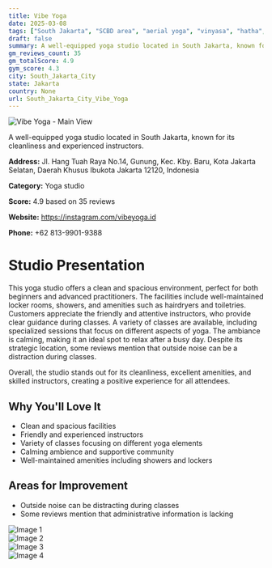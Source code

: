 ```yaml
---
title: Vibe Yoga
date: 2025-03-08
tags: ["South Jakarta", "SCBD area", "aerial yoga", "vinyasa", "hatha", "cleanliness", "atmosphere", "South Jakarta City"]  
draft: false
summary: A well-equipped yoga studio located in South Jakarta, known for its cleanliness and experienced instructors.
gm_reviews_count: 35
gm_totalScore: 4.9
gym_score: 4.3
city: South_Jakarta_City
state: Jakarta
country: None
url: South_Jakarta_City_Vibe_Yoga
---
```


<div className="aspect-[16/9] relative my-8">
  <img 
    src="https://lh5.googleusercontent.com/p/AF1QipMBe6JE_Ek6dCj8QSmDhBi3LmpX6xqDcBcT4udS=w1920-h1080-k-no"
    alt="Vibe Yoga - Main View"
    className="object-cover absolute inset-0 w-full h-full rounded-lg"
  />
</div>

A well-equipped yoga studio located in South Jakarta, known for its cleanliness and experienced instructors.

**Address:** Jl. Hang Tuah Raya No.14, Gunung, Kec. Kby. Baru, Kota Jakarta Selatan, Daerah Khusus Ibukota Jakarta 12120, Indonesia

**Category:** Yoga studio

**Score:** 4.9 based on 35 reviews

**Website:** https://instagram.com/vibeyoga.id

**Phone:** +62 813-9901-9388

# Studio Presentation

This yoga studio offers a clean and spacious environment, perfect for both beginners and advanced practitioners. The facilities include well-maintained locker rooms, showers, and amenities such as hairdryers and toiletries. Customers appreciate the friendly and attentive instructors, who provide clear guidance during classes. A variety of classes are available, including specialized sessions that focus on different aspects of yoga. The ambiance is calming, making it an ideal spot to relax after a busy day. Despite its strategic location, some reviews mention that outside noise can be a distraction during classes.

Overall, the studio stands out for its cleanliness, excellent amenities, and skilled instructors, creating a positive experience for all attendees.

## Why You'll Love It

- Clean and spacious facilities
- Friendly and experienced instructors
- Variety of classes focusing on different yoga elements
- Calming ambience and supportive community
- Well-maintained amenities including showers and lockers

## Areas for Improvement

- Outside noise can be distracting during classes
- Some reviews mention that administrative information is lacking

<div className="grid grid-cols-1 xl:grid-cols-2 gap-4 my-8">
<div className="aspect-[4/3] relative"><img src="https://lh3.googleusercontent.com/p/AF1QipOAqmdLGsfjp0ajb7qYkoD0q6Fbq_kDaP3ZB3vs=w1920-h1080-k-no" alt="Image 1" className="object-cover absolute inset-0 w-full h-full rounded-lg" /></div>
<div className="aspect-[4/3] relative"><img src="https://lh5.googleusercontent.com/p/AF1QipMkjgDCbhupfVe_HP5JyKn1HerPGdlwuja3eifh=w1920-h1080-k-no" alt="Image 2" className="object-cover absolute inset-0 w-full h-full rounded-lg" /></div>
<div className="aspect-[4/3] relative"><img src="https://lh5.googleusercontent.com/p/AF1QipOqfgs6WJUb6l0_UIBCgv-ryhEndUsXU0x0FxuD=w1920-h1080-k-no" alt="Image 3" className="object-cover absolute inset-0 w-full h-full rounded-lg" /></div>
<div className="aspect-[4/3] relative"><img src="https://lh5.googleusercontent.com/p/AF1QipPSWvyrRuJZuxTmHHDkyZAO72_p4WBO5RCuJEf6=w1920-h1080-k-no" alt="Image 4" className="object-cover absolute inset-0 w-full h-full rounded-lg" /></div>
</div>